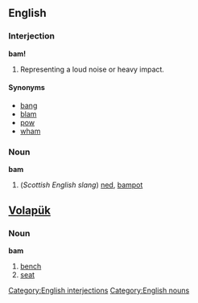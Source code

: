 ==English==
===Interjection===
[[Category:English interjections]]
'''bam!'''

#Representing a loud noise or heavy impact.

====Synonyms====
*[[bang]]
*[[blam]]
*[[pow]]
*[[wham]]

===Noun===
[[Category:English nouns]]
'''bam'''
# (''Scottish English slang'') [[ned]], [[bampot]]

==[[Volapük]]==
===Noun===
'''bam'''

# [[bench]]
# [[seat]]